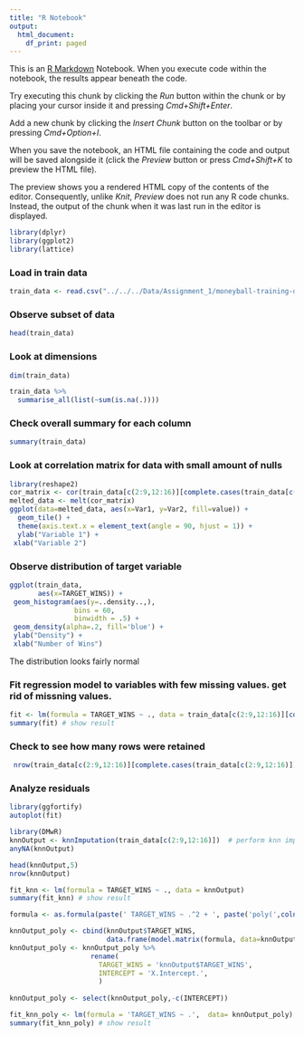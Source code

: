 ```yaml
---
title: "R Notebook"
output:
  html_document:
    df_print: paged
---
```


This is an [R Markdown](http://rmarkdown.rstudio.com) Notebook. When you execute code within the notebook, the results appear beneath the code. 

Try executing this chunk by clicking the *Run* button within the chunk or by placing your cursor inside it and pressing *Cmd+Shift+Enter*. 

Add a new chunk by clicking the *Insert Chunk* button on the toolbar or by pressing *Cmd+Option+I*.

When you save the notebook, an HTML file containing the code and output will be saved alongside it (click the *Preview* button or press *Cmd+Shift+K* to preview the HTML file). 

The preview shows you a rendered HTML copy of the contents of the editor. Consequently, unlike *Knit*, *Preview* does not run any R code chunks. Instead, the output of the chunk when it was last run in the editor is displayed.
```r
library(dplyr)
library(ggplot2)
library(lattice)
```

### Load in train data
```r
train_data <- read.csv("../../../Data/Assignment_1/moneyball-training-data.csv")
```

### Observe subset of data
```r
head(train_data)
```

### Look at dimensions
```r
dim(train_data)
```

```r
train_data %>%
  summarise_all(list(~sum(is.na(.))))
```

### Check overall summary for each column
```r
summary(train_data)
```

### Look at correlation matrix for data with small amount of nulls
```r
library(reshape2)
cor_matrix <- cor(train_data[c(2:9,12:16)][complete.cases(train_data[c(2:9,12:16)]),], method = c("pearson", "kendall", "spearman"))
melted_data <- melt(cor_matrix)
ggplot(data=melted_data, aes(x=Var1, y=Var2, fill=value)) + 
  geom_tile() +
  theme(axis.text.x = element_text(angle = 90, hjust = 1)) +
  ylab("Variable 1") + 
 xlab("Variable 2")
```

### Observe distribution of target variable
```r
ggplot(train_data, 
       aes(x=TARGET_WINS)) + 
 geom_histogram(aes(y=..density..,),
                bins = 60,
                binwidth = .5) +
 geom_density(alpha=.2, fill='blue') +
 ylab("Density") + 
 xlab("Number of Wins")
```

The distribution looks fairly normal

### Fit regression model to variables with few missing values. get rid of missning values.
```r
fit <- lm(formula = TARGET_WINS ~ ., data = train_data[c(2:9,12:16)][complete.cases(train_data[c(2:9,12:16)]),])
summary(fit) # show result
```

### Check to see how many rows were retained
```r
 nrow(train_data[c(2:9,12:16)][complete.cases(train_data[c(2:9,12:16)]),])
```

### Analyze residuals
```r
library(ggfortify)
autoplot(fit)
```

```r
library(DMwR)
knnOutput <- knnImputation(train_data[c(2:9,12:16)])  # perform knn imputation.
anyNA(knnOutput)
```

```r
head(knnOutput,5)
nrow(knnOutput)
```

```r
fit_knn <- lm(formula = TARGET_WINS ~ ., data = knnOutput)
summary(fit_knn) # show result
```

```r
formula <- as.formula(paste(' TARGET_WINS ~ .^2 + ', paste('poly(',colnames(knnOutput[,!colnames(knnOutput) %in% 'TARGET_WINS']),',2, raw=TRUE)[, 2]', collapse = ' + ')))

knnOutput_poly <- cbind(knnOutput$TARGET_WINS,
                        data.frame(model.matrix(formula, data=knnOutput)))
knnOutput_poly <- knnOutput_poly %>% 
                    rename(
                      TARGET_WINS = 'knnOutput$TARGET_WINS',
                      INTERCEPT = 'X.Intercept.',
                      ) 
                  
knnOutput_poly <- select(knnOutput_poly,-c(INTERCEPT))
```

```r
fit_knn_poly <- lm(formula = 'TARGET_WINS ~ .',  data= knnOutput_poly)
summary(fit_knn_poly) # show result
```

